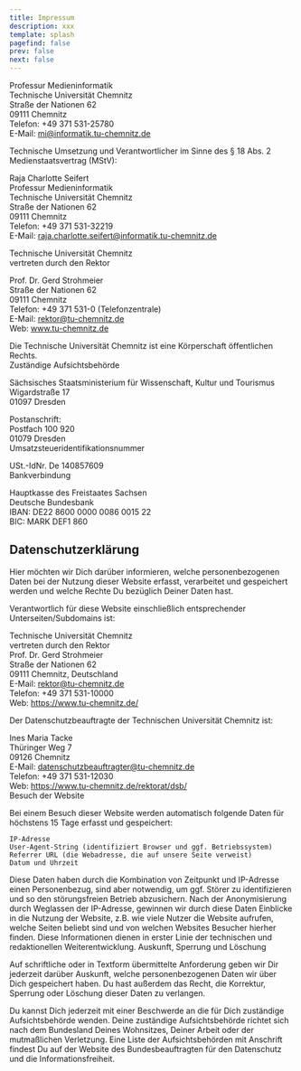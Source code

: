 ```yaml
---
title: Impressum
description: xxx
template: splash
pagefind: false
prev: false
next: false
---
```


Professur Medieninformatik  
Technische Universität Chemnitz  
Straße der Nationen 62  
09111 Chemnitz  
Telefon: +49 371 531-25780  
E-Mail: mi@informatik.tu-chemnitz.de

Technische Umsetzung und Verantwortlicher im Sinne des § 18 Abs. 2 Medienstaatsvertrag (MStV):

Raja Charlotte Seifert  
Professur Medieninformatik  
Technische Universität Chemnitz  
Straße der Nationen 62  
09111 Chemnitz  
Telefon: +49 371 531-32219  
E-Mail: raja.charlotte.seifert@informatik.tu-chemnitz.de

Technische Universität Chemnitz  
vertreten durch den Rektor

Prof. Dr. Gerd Strohmeier  
Straße der Nationen 62  
09111 Chemnitz  
Telefon: +49 371 531-0 (Telefonzentrale)  
E-Mail: rektor@tu-chemnitz.de  
Web: www.tu-chemnitz.de

Die Technische Universität Chemnitz ist eine Körperschaft öffentlichen Rechts.  
Zuständige Aufsichtsbehörde

Sächsisches Staatsministerium für Wissenschaft, Kultur und Tourismus  
Wigardstraße 17  
01097 Dresden

Postanschrift:  
Postfach 100 920  
01079 Dresden  
Umsatzsteueridentifikationsnummer

USt.-IdNr. De 140857609  
Bankverbindung

Hauptkasse des Freistaates Sachsen  
Deutsche Bundesbank  
IBAN: DE22 8600 0000 0086 0015 22  
BIC: MARK DEF1 860

## Datenschutzerklärung

Hier möchten wir Dich darüber informieren, welche personenbezogenen Daten bei der Nutzung dieser Website erfasst, verarbeitet und gespeichert werden und welche Rechte Du bezüglich Deiner Daten hast.

Verantwortlich für diese Website einschließlich entsprechender Unterseiten/Subdomains ist:

Technische Universität Chemnitz  
vertreten durch den Rektor  
Prof. Dr. Gerd Strohmeier  
Straße der Nationen 62  
09111 Chemnitz, Deutschland  
E-Mail: rektor@tu-chemnitz.de  
Telefon: +49 371 531-10000  
Web: https://www.tu-chemnitz.de/

Der Datenschutzbeauftragte der Technischen Universität Chemnitz ist:

Ines Maria Tacke  
Thüringer Weg 7  
09126 Chemnitz  
E-Mail: datenschutzbeauftragter@tu-chemnitz.de  
Telefon: +49 371 531-12030  
Web: https://www.tu-chemnitz.de/rektorat/dsb/  
Besuch der Website

Bei einem Besuch dieser Website werden automatisch folgende Daten für höchstens 15 Tage erfasst und gespeichert:

    IP-Adresse
    User-Agent-String (identifiziert Browser und ggf. Betriebssystem)
    Referrer URL (die Webadresse, die auf unsere Seite verweist)
    Datum und Uhrzeit

Diese Daten haben durch die Kombination von Zeitpunkt und IP-Adresse einen Personenbezug, sind aber notwendig, um ggf. Störer zu identifizieren und so den störungsfreien Betrieb abzusichern. Nach der Anonymisierung durch Weglassen der IP-Adresse, gewinnen wir durch diese Daten Einblicke in die Nutzung der Website, z.B. wie viele Nutzer die Website aufrufen, welche Seiten beliebt sind und von welchen Websites Besucher hierher finden. Diese Informationen dienen in erster Linie der technischen und redaktionellen Weiterentwicklung.
Auskunft, Sperrung und Löschung

Auf schriftliche oder in Textform übermittelte Anforderung geben wir Dir jederzeit darüber Auskunft, welche personenbezogenen Daten wir über Dich gespeichert haben. Du hast außerdem das Recht, die Korrektur, Sperrung oder Löschung dieser Daten zu verlangen.

Du kannst Dich jederzeit mit einer Beschwerde an die für Dich zuständige Aufsichtsbehörde wenden. Deine zuständige Aufsichtsbehörde richtet sich nach dem Bundesland Deines Wohnsitzes, Deiner Arbeit oder der mutmaßlichen Verletzung. Eine Liste der Aufsichtsbehörden mit Anschrift findest Du auf der Website des Bundesbeauftragten für den Datenschutz und die Informationsfreiheit.
